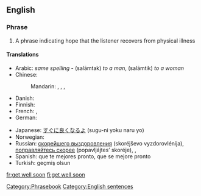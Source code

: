 ==English==

===Phrase===
{{infl|en|phrase|head=[[get]] [[well]] [[soon]]|}}

# A phrase indicating hope that the listener recovers from physical illness

====Translations====
{{trans-top|indicating hope that the listener recovers}}
* Arabic: {{Arab|[[سلامتك]]}} ''same spelling'' - (salāmtak) ''to a man'', (salāmtik) ''to a woman''
* Chinese:
*: Mandarin: {{t|cmn|希望你能早點好|sc=Hani|xs=Mandarin}}, {{t|cmn|希望你能早点好|tr=xīwàng nǐ néng zǎodiǎn hǎo|sc=Hani|xs=Mandarin}}, {{t|cmn|祝你早日康復|sc=Hani|xs=Mandarin}}, {{t|cmn|祝你早日康复|tr=zhù nǐ zǎorì kāngfù|sc=Hani|xs=Mandarin}}
* Danish: {{t|da|god bedring}}
* Finnish: {{t|fi|Parane pian}}
* French: {{t-|fr|bon rétablissement}}, {{t-|fr|prompt rétablissement}}
* German: {{t+|de|gute Besserung}}
{{trans-mid}}
* Japanese: [[すぐに良くなるよ]] (sugu-ni yoku naru yo)
* Norwegian: {{t-|no|god bedring}}
* Russian: [[скорейшего выздоровления]] (skoréjševo vyzdorovlénija), [[поправляйтесь скорее]] (popavljájtes’ skoréje),  {{t|ru|выздоравливайте|tr=vyzdorávlivajte|sc=Cyrl}},  {{t|ru|поправляйтесь|tr=popravljájtes'|sc=Cyrl}}
* Spanish: que te mejores pronto, que se mejore pronto
* Turkish: geçmiş olsun
{{trans-bottom}}

[[Category:Phrasebook]]
[[Category:English sentences]]
[[fr:get well soon]]
[[fi:get well soon]]